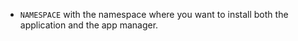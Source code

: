 * `NAMESPACE` with the namespace where you want to install both the application and the app manager.